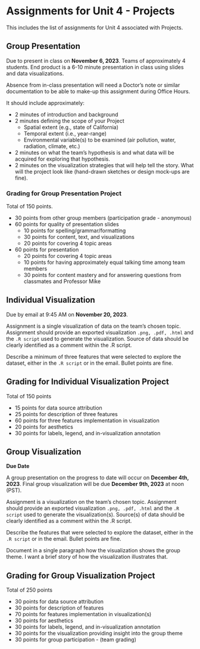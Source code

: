 # Assignments for Unit 4 - Projects {#sec-assignment4}

::: {.callout-note appearance="simple"}
This includes the list of assignments for Unit 4 associated with Projects.
:::

## Group Presentation 

Due to present in class on **November 6, 2023**. Teams of approximately 4 students. End product is a 6-10 minute presentation in class using slides and data visualizations. 

::: {.callout-note appearance="warning"}
Absence from in-class presentation will need a Doctor's note or similar documentation to be able to make-up this assignment during Office Hours.
:::

It should include approximately:

- 2 minutes of introduction and background
- 2 minutes defining the scope of your Project
  * Spatial extent (e.g., state of California)
  * Temporal extent (i.e., year-range)
  * Environmental variable(s) to be examined (air pollution, water, radiation, climate, etc.)
- 2 minutes on what the team's hypothesis is and what data will be acquired for exploring that hypothesis.
- 2 minutes on the visualization strategies that will help tell the story. What will the project look like (hand-drawn sketches or design mock-ups are fine).  

### Grading for Group Presentation Project

Total of 150 points.  

* 30 points from other group members (participation grade - anonymous)
* 60 points for quality of presentation slides
  - 10 points for spelling/grammar/formatting
  - 30 points for content, text, and visualizations
  - 20 points for covering 4 topic areas
* 60 points for presentation 
  - 20 points for covering 4 topic areas
  - 10 points for having approximately equal talking time among team members
  - 30 points for content mastery and for answering questions from classmates and Professor Mike

## Individual Visualization

Due by email at 9:45 AM on **November 20, 2023**.  

Assignment is a single visualization of data on the team's chosen topic. Assignment should provide an exported visualization `.png, .pdf, .html` and the `.R script` used to generate the visualization. Source of data should be clearly identified as a comment within the .R script.  

Describe a minimum of three features that were selected to explore the dataset, either in the `.R script` or in the email.  Bullet points are fine.  

## Grading for Individual Visualization Project

Total of 150 points

* 15 points for data source attribution 
* 25 points for description of three features
* 60 points for three features implementation in visualization
* 20 points for aesthetics
* 30 points for labels, legend, and in-visualization annotation 

## Group Visualization

**Due Date**

A group presentation on the progress to date will occur on **December 4th, 2023**.  Final group visualization will be due **December 9th, 2023** at noon (PST).    

Assignment is a visualization on the team's chosen topic. Assignment should provide an exported visualization `.png, .pdf, .html` and the `.R script` used to generate the visualization(s). Source(s) of data should be clearly identified as a comment within the .R script.  

Describe the features that were selected to explore the dataset, either in the `.R script` or in the email. Bullet points are fine.   

Document in a single paragraph how the visualization shows the group theme. I want a brief story of how the visualization illustrates that. 

## Grading for Group Visualization Project

Total of 250 points

* 30 points for data source attribution 
* 30 points for description of features
* 70 points for features implementation in visualization(s)
* 30 points for aesthetics
* 30 points for labels, legend, and in-visualization annotation 
* 30 points for the visualization providing insight into the group theme
* 30 points for group participation - (team grading)
